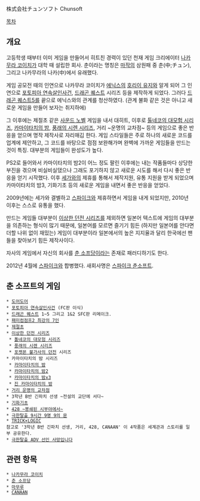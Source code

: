 株式会社チュンソフト
Chunsoft

[[목차]]
== 개요 ==
고등학생 때부터 이미 게임을 만들어서 히트친 경력이 있던 천재 게임 크리에이터 [[나카무라 코이치]]가 대학 때 설립한 회사. 춘이라는 명칭은 [[마작]]의 삼원패 중 춘(中;チュン), 그리고 나카무라의 나카(中)에서 유래했다. 

게임 공모전 때의 인연으로 나카무라 코이치가 [[에닉스]]의 [[호리이 유지]]와 알게 되어 그 인연으로 [[포토피아 연속살인사건]], [[드래곤 퀘스트]] 시리즈 등을 제작하게 되었다. 그러다 [[드래곤 퀘스트5]]를 끝으로 에닉스와의 관계를 청산하였다. (관계 불화 같은 것은 아니고 새로운 게임을 만들어 보자는 취지하에) 

그 이후에는 제절초 같은 [[사운드 노벨]] 게임을 내서 대히트, 이후로 [[톨네코의 대모험 시리즈]], [[카마이타치의 밤]], [[풍래의 시렌 시리즈]], 거리 ~운명의 교차점~ 등의 게임으로 좋은 반응을 얻으며 명작 제작사로 자리매김 한다. 게임 스타일들은 주로 하나의 새로운 코드를 업계에 제안하고, 그 코드를 바탕으로 점점 보완해가며 완벽에 가까운 게임들을 만드는 것이 특징. 대부분의 게임들이 완성도가 높다.

PS2로 들어와서 카마이타치의 밤2이 어느 정도 팔린 이후에는 내는 작품들마다 상당한 부진을 겪으며 비실비실댔으나 그래도 포기하지 않고 새로운 시도를 해서 다시 좋은 반응을 얻기 시작했다. 이후 [[세가]]와의 제휴를 통해서 제작지원, 유통 지원을 받게 되었으며 카마이타치의 밤3, 기화기초 등의 새로운 게임을 내면서 좋은 반응을 얻었다.

2009년에는 세가와 결별하고 [[스파이크]]와 제휴하면서 게임을 내게 되었지만, 2010년 이후는 스스로 유통을 했다.

만드는 게임들 대부분이 [[이상한 던전 시리즈]]를 제외하면 일본어 텍스트에 게임의 대부분을 의존하는 형식이 많기 때문에, 일본어를 모르면 즐기기 힘든 (하지만 일본어를 안다면 더할 나위 없이 재밌는) 게임이 대부분이라 일본에서의 높은 지지율과 달리 한국에선 팬들을 찾아보기 힘든 제작사이다.

자사의 게임에서 자신의 회사를 [[춘 소프당]]이라는 존재로 패러디하기도 한다.

2012년 4월에 [[스파이크]]와 합병했다. 새회사명은 [[스파이크 춘소프트]].

== 춘 소프트의 게임 ==
 * [[도어도어]]
 * [[포토피아 연속살인사건]] (FC판 이식)
 * [[드래곤 퀘스트]] 1~5 그리고 1&2 SFC판 리메이크.
 * [[패미컴점프2 최강의 7인]]
 * [[제절초]]
 * [[이상한 던전 시리즈]]
  * [[톨네코의 대모험 시리즈]]
  * [[풍래의 시렌 시리즈]]
  * [[포켓몬 불가사의 던전]] 시리즈
 * 카마이타치의 밤 시리즈
  * [[카마이타치의 밤]]
  * [[카마이타치의 밤2]]
  * [[카마이타치의 밤x3]]
  * [[진 카마이타치의 밤]]
 * [[거리 운명의 교차점]]
 * 3학년 B반 긴파치 선생 ~전설의 교단에 서다~
 * [[기화기초]]
 * [[428 ~봉쇄된 시부야에서~]]
 * [[극한탈출 9시간 9명 9의 문]]
 * [[TRICK×LOGIC]]
 참고로 '3학년 B반 긴파치 선생, 거리, 428, CANAAN' 이 4작품은 세계관과 스토리를 일부 공유한다.
 * [[극한탈출 ADV 선인 사망입니다]]
== 관련 항목 ==
 * [[나카무라 코이치]]
 * [[춘 소프당]]
 * [[마무루]]
 * [[CANAAN]]
